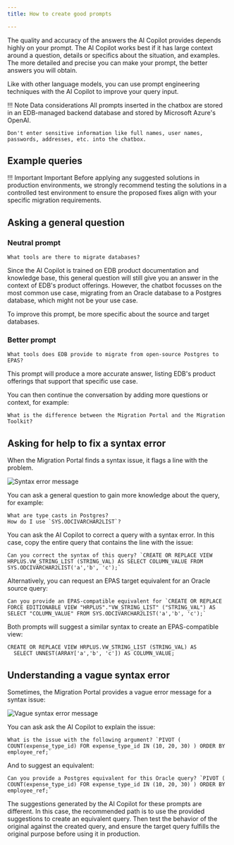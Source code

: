 ```yaml
---
title: How to create good prompts 

---
```


The quality and accuracy of the answers the AI Copilot provides depends highly on your prompt. 
The AI Copilot works best if it has large context around a question, details or specifics about the situation, and examples. 
The more detailed and precise you can make your prompt, the better answers you will obtain. 

Like with other language models, you can use prompt engineering techniques with the AI Copilot to improve your query input. 

!!! Note Data considerations
    All prompts inserted in the chatbox are stored in an EDB-managed backend database and stored by Microsoft Azure's OpenAI.
    
    Don't enter sensitive information like full names, user names, passwords, addresses, etc. into the chatbox. 


## Example queries 

!!! Important Important 
    Before applying any suggested solutions in production environments, 
    we strongly recommend testing the solutions in a controlled test environment 
    to ensure the proposed fixes align with your specific migration requirements.

## Asking a general question 

### Neutral prompt

```
What tools are there to migrate databases? 
```

Since the AI Copilot is trained on EDB product documentation and knowledge base, this general question will still
give you an answer in the context of EDB's product offerings. However, the chatbot focusses on the most common use case, 
migrating from an Oracle database to a Postgres database, which might not be your use case. 

To improve this prompt, be more specific about the source and target databases. 

### Better prompt

```
What tools does EDB provide to migrate from open-source Postgres to EPAS? 
```

This prompt will produce a more accurate answer, listing EDB's product offerings that support that specific use case. 

You can then continue the conversation by adding more questions or context, for example: 

```
What is the difference between the Migration Portal and the Migration Toolkit?
```

## Asking for help to fix a syntax error 

When the Migration Portal finds a syntax issue, it flags a line with the problem.

![Syntax error message](../../images/mp_syntax_error.png)

You can ask a general question to gain more knowledge about the query, for example: 

```
What are type casts in Postgres? 
How do I use `SYS.ODCIVARCHAR2LIST`?
```

You can ask the AI Copilot to correct a query with a syntax error.
In this case, copy the entire query that contains the line with the issue: 

```
Can you correct the syntax of this query? `CREATE OR REPLACE VIEW HRPLUS.VW_STRING_LIST (STRING_VAL) AS SELECT COLUMN_VALUE FROM SYS.ODCIVARCHAR2LIST('a','b', 'c');`
```

Alternatively, you can request an EPAS target equivalent for an Oracle source query:

```
Can you provide an EPAS-compatible equivalent for `CREATE OR REPLACE FORCE EDITIONABLE VIEW "HRPLUS"."VW_STRING_LIST" ("STRING_VAL") AS SELECT "COLUMN_VALUE" FROM SYS.ODCIVARCHAR2LIST('a','b', 'c');`
```

Both prompts will suggest a similar syntax to create an EPAS-compatible view:

```
CREATE OR REPLACE VIEW HRPLUS.VW_STRING_LIST (STRING_VAL) AS
  SELECT UNNEST(ARRAY['a','b', 'c']) AS COLUMN_VALUE;
```

## Understanding a vague syntax error

Sometimes, the Migration Portal provides a vague error message for a syntax issue: 

![Vague syntax error message](../../images/mp_vague_error.png)


You can ask ask the AI Copilot to explain the issue: 

```
What is the issue with the following argument? `PIVOT ( COUNT(expense_type_id) FOR expense_type_id IN (10, 20, 30) ) ORDER BY employee_ref;`
```

And to suggest an equivalent: 

```
Can you provide a Postgres equivalent for this Oracle query? `PIVOT ( COUNT(expense_type_id) FOR expense_type_id IN (10, 20, 30) ) ORDER BY employee_ref;`
```

The suggestions generated by the AI Copilot for these prompts are different. 
In this case, the recommended path is to use the provided suggestions to create an equivalent query. 
Then test the behavior of the original against the created query, 
and ensure the target query fulfills the original purpose before using it in production.
